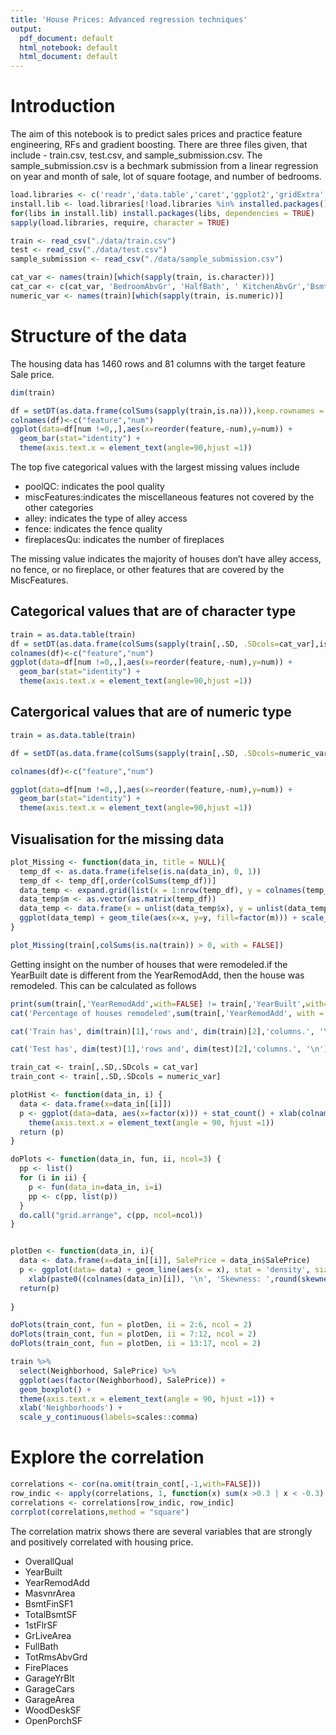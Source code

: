 ---
title: 'House Prices: Advanced regression techniques'
output:
  pdf_document: default
  html_notebook: default
  html_document: default
---
# Introduction
The aim of this notebook is to predict sales prices and practice feature engineering, RFs and gradient boosting. There are three files given, that include - train.csv, test.csv, and sample_submission.csv. The sample_submission.csv is a bechmark submission from a linear regression on year and month of sale, lot of square footage, and number of bedrooms.

```{r, include=FALSE}
load.libraries <- c('readr','data.table','caret','ggplot2','gridExtra','caret','dplyr','e1071','corrplot','GGally')
install.lib <- load.libraries[!load.libraries %in% installed.packages()]
for(libs in install.lib) install.packages(libs, dependencies = TRUE)
sapply(load.libraries, require, character = TRUE)

train <- read_csv("./data/train.csv")
test <- read_csv("./data/test.csv")
sample_submission <- read_csv("./data/sample_submission.csv")

cat_var <- names(train)[which(sapply(train, is.character))]
cat_car <- c(cat_var, 'BedroomAbvGr', 'HalfBath', ' KitchenAbvGr','BsmtFullBath', 'BsmtHalfBath', 'MSSubClass')
numeric_var <- names(train)[which(sapply(train, is.numeric))]
```
# Structure of the data
The housing data has 1460 rows and 81 columns with the target feature Sale price.
```{r }
dim(train)
```
```{r}
df = setDT(as.data.frame(colSums(sapply(train,is.na))),keep.rownames = TRUE)
colnames(df)<-c("feature","num")
ggplot(data=df[num !=0,,],aes(x=reorder(feature,-num),y=num)) +
  geom_bar(stat="identity") +
  theme(axis.text.x = element_text(angle=90,hjust =1))

```
The top five categorical values with the largest missing values include 

* poolQC: indicates the pool quality
* miscFeatures:indicates the miscellaneous features not covered by the other categories
* alley: indicates the type of alley access
* fence: indicates the fence quality
* fireplacesQu: indicates the number of fireplaces

The missing value indicates the majority of houses don't have alley access, no fence, or no fireplace, or other features that are covered by the MiscFeatures.

## Categorical values that are of character type
```{r}
train = as.data.table(train)
df = setDT(as.data.frame(colSums(sapply(train[,.SD, .SDcols=cat_var],is.na))),keep.rownames = TRUE)
colnames(df)<-c("feature","num")
ggplot(data=df[num !=0,,],aes(x=reorder(feature,-num),y=num)) +
  geom_bar(stat="identity") +
  theme(axis.text.x = element_text(angle=90,hjust =1))

```

## Catergorical values that are of numeric type
```{r}
train = as.data.table(train)

df = setDT(as.data.frame(colSums(sapply(train[,.SD, .SDcols=numeric_var],is.na))),keep.rownames = TRUE)

colnames(df)<-c("feature","num")

ggplot(data=df[num !=0,,],aes(x=reorder(feature,-num),y=num)) +
  geom_bar(stat="identity") +
  theme(axis.text.x = element_text(angle=90,hjust =1))

```

## Visualisation for the missing data
```{r}
plot_Missing <- function(data_in, title = NULL){
  temp_df <- as.data.frame(ifelse(is.na(data_in), 0, 1))
  temp_df <- temp_df[,order(colSums(temp_df))]
  data_temp <- expand.grid(list(x = 1:nrow(temp_df), y = colnames(temp_df)))
  data_temp$m <- as.vector(as.matrix(temp_df))
  data_temp <- data.frame(x = unlist(data_temp$x), y = unlist(data_temp$y), m = unlist(data_temp$m))
  ggplot(data_temp) + geom_tile(aes(x=x, y=y, fill=factor(m))) + scale_fill_manual(values=c("white", "black"), name="Missing\n(0=Yes, 1=No)") + theme_light() + ylab("") + xlab("") + ggtitle(title)
}

plot_Missing(train[,colSums(is.na(train)) > 0, with = FALSE])
```
Getting insight on the number of houses that were remodeled.if the YearBuilt date is different from the YearRemodAdd, then the house was remodeled. This can be calculated as follows
```{r}
print(sum(train[,'YearRemodAdd',with=FALSE] != train[,'YearBuilt',with=FALSE]))
cat('Percentage of houses remodeled',sum(train[,'YearRemodAdd', with = FALSE] != train[,'YearBuilt', with = FALSE])/ dim(train)[1])
```
```{r}
cat('Train has', dim(train)[1],'rows and', dim(train)[2],'columns.', '\n')
```
```{r}
cat('Test has', dim(test)[1],'rows and', dim(test)[2],'columns.', '\n')
```
```{r}
train_cat <- train[,.SD,.SDcols = cat_var]
train_cont <- train[,.SD,.SDcols = numeric_var]

plotHist <- function(data_in, i) {
  data <- data.frame(x=data_in[[i]])
  p <- ggplot(data=data, aes(x=factor(x))) + stat_count() + xlab(colnames(data_in)[i]) + theme_light() + 
    theme(axis.text.x = element_text(angle = 90, hjust =1))
  return (p)
}

doPlots <- function(data_in, fun, ii, ncol=3) {
  pp <- list()
  for (i in ii) {
    p <- fun(data_in=data_in, i=i)
    pp <- c(pp, list(p))
  }
  do.call("grid.arrange", c(pp, ncol=ncol))
}


plotDen <- function(data_in, i){
  data <- data.frame(x=data_in[[i]], SalePrice = data_in$SalePrice)
  p <- ggplot(data= data) + geom_line(aes(x = x), stat = 'density', size = 1,alpha = 1.0) +
    xlab(paste0((colnames(data_in)[i]), '\n', 'Skewness: ',round(skewness(data_in[[i]], na.rm = TRUE), 2))) + theme_light() 
  return(p)
   
}

doPlots(train_cont, fun = plotDen, ii = 2:6, ncol = 2)
doPlots(train_cont, fun = plotDen, ii = 7:12, ncol = 2)
doPlots(train_cont, fun = plotDen, ii = 13:17, ncol = 2)
```

```{r}
train %>% 
  select(Neighborhood, SalePrice) %>% 
  ggplot(aes(factor(Neighborhood), SalePrice)) + 
  geom_boxplot() + 
  theme(axis.text.x = element_text(angle = 90, hjust =1)) + 
  xlab('Neighborhoods') +
  scale_y_continuous(labels=scales::comma)
```

# Explore the correlation
```{r}
correlations <- cor(na.omit(train_cont[,-1,with=FALSE]))
row_indic <- apply(correlations, 1, function(x) sum(x >0.3 | x < -0.3) >1)
correlations <- correlations[row_indic, row_indic]
corrplot(correlations,method = "square")
```

The correlation matrix shows there are several variables that are strongly and positively correlated with housing price.

* OverallQual
* YearBuilt
* YearRemodAdd
* MasvnrArea
* BsmtFinSF1
* TotalBsmtSF
* 1stFlrSF
* GrLiveArea
* FullBath
* TotRmsAbvGrd
* FirePlaces
* GarageYrBlt
* GarageCars
* GarageArea
* WoodDeskSF
* OpenPorchSF
